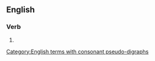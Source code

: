 ==English==

===Verb===
{{head|en|verb form}}

# {{present participle of|dishonour|lang=en|nocat=1}}

[[Category:English terms with consonant pseudo-digraphs]]